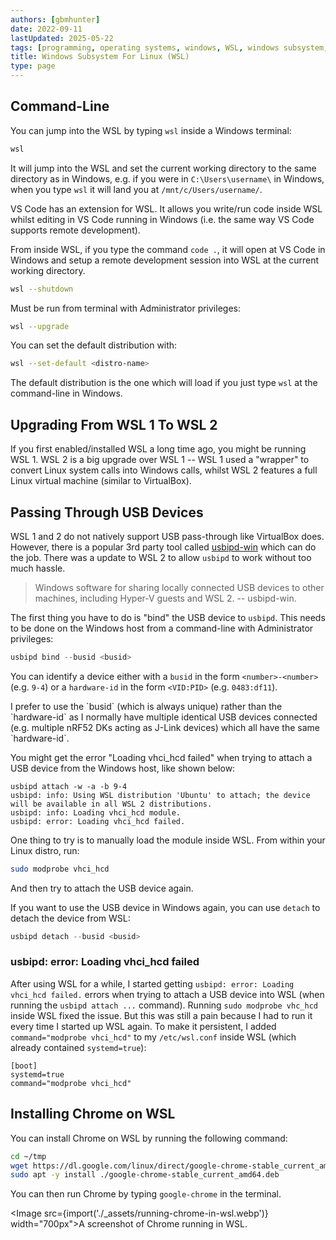 ```yaml
---
authors: [gbmhunter]
date: 2022-09-11
lastUpdated: 2025-05-22
tags: [programming, operating systems, windows, WSL, windows subsystem, Linux, WSL 2, Chrome]
title: Windows Subsystem For Linux (WSL)
type: page
---
```


<WarningIsNotes />

## Command-Line

You can jump into the WSL by typing `wsl` inside a Windows terminal:

```powershell
wsl
```

It will jump into the WSL and set the current working directory to the same directory as in Windows, e.g. if you were in `C:\Users\username\` in Windows, when you type `wsl` it will land you at `/mnt/c/Users/username/`.

VS Code has an extension for WSL. It allows you write/run code inside WSL whilst editing in VS Code running in Windows (i.e. the same way VS Code supports remote development).

From inside WSL, if you type the command `code .`, it will open at VS Code in Windows and setup a remote development session into WSL at the current working directory.

```bash
wsl --shutdown
```

Must be run from terminal with Administrator privileges:

```bash
wsl --upgrade
```

You can set the default distribution with:

```bash
wsl --set-default <distro-name>
```

The default distribution is the one which will load if you just type `wsl` at the command-line in Windows.

## Upgrading From WSL 1 To WSL 2

If you first enabled/installed WSL a long time ago, you might be running WSL 1. WSL 2 is a big upgrade over WSL 1 -- WSL 1 used a "wrapper" to convert Linux system calls into Windows calls, whilst WSL 2 features a full Linux virtual machine (similar to VirtualBox).

## Passing Through USB Devices

WSL 1 and 2 do not natively support USB pass-through like VirtualBox does. However, there is a popular 3rd party tool called [usbipd-win](https://github.com/dorssel/usbipd-win) which can do the job. There was a update to WSL 2 to allow `usbipd` to work without too much hassle.

> Windows software for sharing locally connected USB devices to other machines, including Hyper-V guests and WSL 2. -- usbipd-win.

The first thing you have to do is "bind" the USB device to `usbipd`. This needs to be done on the Windows host from a command-line with Administrator privileges:

```powershell
usbipd bind --busid <busid>
```

You can identify a device either with a `busid` in the form `<number>-<number>` (e.g. `9-4`) or a `hardware-id` in the form `<VID:PID>` (e.g. `0483:df11`).

<Aside type="note">
I prefer to use the `busid` (which is always unique) rather than the `hardware-id` as I normally have multiple identical USB devices connected (e.g. multiple nRF52 DKs acting as J-Link devices) which all have the same `hardware-id`.
</Aside>

You might get the error "Loading vhci_hcd failed" when trying to attach a USB device from the Windows host, like shown below:

```text
usbipd attach -w -a -b 9-4
usbipd: info: Using WSL distribution 'Ubuntu' to attach; the device will be available in all WSL 2 distributions.
usbipd: info: Loading vhci_hcd module.
usbipd: error: Loading vhci_hcd failed.
```
One thing to try is to manually load the module inside WSL. From within your Linux distro, run:

```bash
sudo modprobe vhci_hcd
```

And then try to attach the USB device again.

If you want to use the USB device in Windows again, you can use `detach` to detach the device from WSL:

```powershell
usbipd detach --busid <busid>
```

### usbipd: error: Loading vhci_hcd failed

After using WSL for a while, I started getting `usbipd: error: Loading vhci_hcd failed.` errors when trying to attach a USB device into WSL (when running the `usbipd attach ...` command). Running `sudo modprobe vhc_hcd` inside WSL fixed the issue. But this was still a pain because I had to run it every time I started up WSL again. To make it persistent, I added `command="modprobe vhci_hcd"` to my `/etc/wsl.conf` inside WSL (which already contained `systemd=true`):

```text title="/etc/wsl.conf"
[boot]
systemd=true
command="modprobe vhci_hcd"
```

## Installing Chrome on WSL

You can install Chrome on WSL by running the following command:

```bash
cd ~/tmp
wget https://dl.google.com/linux/direct/google-chrome-stable_current_amd64.deb
sudo apt -y install ./google-chrome-stable_current_amd64.deb
```

You can then run Chrome by typing `google-chrome` in the terminal.

<Image src={import('./_assets/running-chrome-in-wsl.webp')} width="700px">A screenshot of Chrome running in WSL.</Image>
